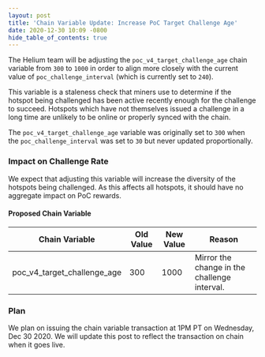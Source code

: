 ```yaml
---
layout: post
title: 'Chain Variable Update: Increase PoC Target Challenge Age'
date: 2020-12-30 10:09 -0800
hide_table_of_contents: true
---
```


The Helium team will be adjusting the `poc_v4_target_challenge_age` chain variable from `300` to
`1000` in order to align more closely with the current value of `poc_challenge_interval` (which is
currently set to `240`).

<!--truncate-->

This variable is a staleness check that miners use to determine if the hotspot being challenged has
been active recently enough for the challenge to succeed. Hotspots which have not themselves issued
a challenge in a long time are unlikely to be online or properly synced with the chain.

The `poc_v4_target_challenge_age` variable was originally set to `300` when the
`poc_challenge_interval` was set to `30` but never updated proportionally.

### Impact on Challenge Rate

We expect that adjusting this variable will increase the diversity of the hotspots being challenged.
As this affects all hotspots, it should have no aggregate impact on PoC rewards.

#### Proposed Chain Variable

| Chain Variable              | Old Value | New Value | Reason                                       |
| --------------------------- | --------- | --------- | -------------------------------------------- |
| poc_v4_target_challenge_age | 300       | 1000      | Mirror the change in the challenge interval. |

### Plan

We plan on issuing the chain variable transaction at 1PM PT on Wednesday, Dec 30 2020. We will
update this post to reflect the transaction on chain when it goes live.
